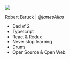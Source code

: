 
<Layout1>
<AvatarWrapper>
  <img
    src={IMGRobert}
    style={{
      borderRadius: '2px',
      maxWidth: '365px',
      height: '100%',
      maxHeight: '365px',
    }}
  />
  <p style={{ paddingBottom: '4em' }}>
    Robert Baruck | <em>@jamesAlias</em>
  </p>
</AvatarWrapper>

- Dad of 2
- Typescript
- React & Redux
- Never stop learning
- Drums
- Open Source & Open Web

</Layout1>
